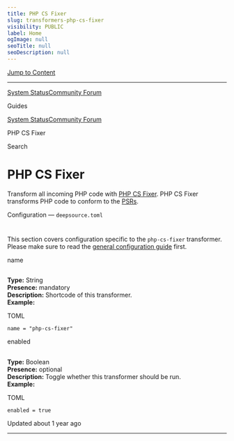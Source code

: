 ```yaml
---
title: PHP CS Fixer
slug: transformers-php-cs-fixer
visibility: PUBLIC
label: Home
ogImage: null
seoTitle: null
seoDescription: null
---
```

[Jump to Content](#content)

* * *

[System Status](https://deepsourcestatus.com/)[Community Forum](https://discuss.deepsource.com/)

Guides

[System Status](https://deepsourcestatus.com/)[Community Forum](https://discuss.deepsource.com/)

PHP CS Fixer

Search

PHP CS Fixer
============

Transform all incoming PHP code with [PHP CS Fixer](https://cs.symfony.com/). PHP CS Fixer transforms PHP code to conform to the [PSRs](https://www.php-fig.org/psr/).

Configuration — `deepsource.toml`

[](#configuration--deepsourcetoml)
=======================================================================

This section covers configuration specific to the `php-cs-fixer` transformer. Please make sure to read the [general configuration guide](https://deepsource-docs.readme.io/docs/configuration) first.

name

[](#name)
-----------------

**Type:** String  
**Presence:** mandatory  
**Description:** Shortcode of this transformer.  
**Example:**

TOML

`name = "php-cs-fixer"`

enabled

[](#enabled)
-----------------------

**Type:** Boolean  
**Presence:** optional  
**Description:** Toggle whether this transformer should be run.  
**Example:**

TOML

`enabled = true`

Updated about 1 year ago

* * *
